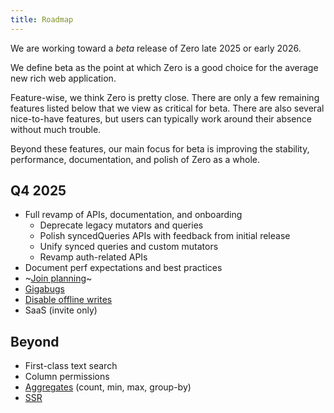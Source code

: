 ```yaml
---
title: Roadmap
---
```


We are working toward a *beta* release of Zero late 2025 or early 2026.

We define beta as the point at which Zero is a good choice for the average new rich web application. 

Feature-wise, we think Zero is pretty close. There are only a few remaining features listed below that we view as critical for beta. There are also several nice-to-have features, but users can typically work around their absence without much trouble.

Beyond these features, our main focus
for beta is improving the stability, performance, documentation, and polish of Zero as a whole.

## Q4 2025

- Full revamp of APIs, documentation, and onboarding
  - Deprecate legacy mutators and queries
  - Polish syncedQueries APIs with feedback from initial release
  - Unify synced queries and custom mutators
  - Revamp auth-related APIs
- Document perf expectations and best practices
- ~[Join planning](https://bugs.rocicorp.dev/p/zero/issue/3475)~
- [Gigabugs](https://bugs.rocicorp.dev/issue/3158)
- [Disable offline writes](https://bugs.rocicorp.dev/issue/4019)
- SaaS (invite only)

## Beyond

- First-class text search
- Column permissions
- [Aggregates](https://bugs.rocicorp.dev/issue/3040) (count, min, max, group-by)
- [SSR](https://bugs.rocicorp.dev/issue/3491)
